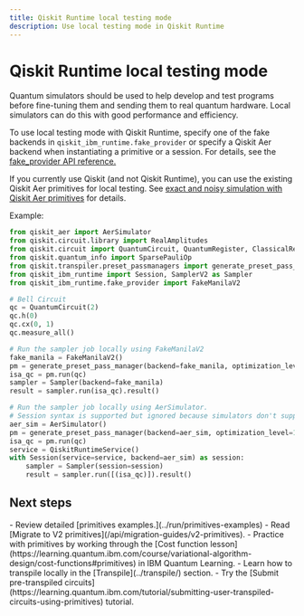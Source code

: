 ```yaml
---
title: Qiskit Runtime local testing mode
description: Use local testing mode in Qiskit Runtime
---
```


<span id="test-locally"></span>
# Qiskit Runtime local testing mode

Quantum simulators should be used to help develop and test programs before fine-tuning them and sending them to real quantum hardware. Local simulators can do this with good performance and efficiency. 

To use local testing mode with Qiskit Runtime, specify one of the fake backends in ``qiskit_ibm_runtime.fake_provider`` or specify a Qiskit Aer backend when instantiating a primitive or a session.  For details, see the [fake_provider API reference.](/api/qiskit-ibm-runtime/qiskit_ibm_runtime.fake_provider)

If you currently use Qiskit (and not Qiskit Runtime), you can use the existing Qiskit Aer primitives for local testing.  See [exact and noisy simulation with Qiskit Aer primitives](../verify/simulate-with-qiskit-aer) for details. 

Example:

```python
from qiskit_aer import AerSimulator
from qiskit.circuit.library import RealAmplitudes
from qiskit.circuit import QuantumCircuit, QuantumRegister, ClassicalRegister
from qiskit.quantum_info import SparsePauliOp
from qiskit.transpiler.preset_passmanagers import generate_preset_pass_manager
from qiskit_ibm_runtime import Session, SamplerV2 as Sampler
from qiskit_ibm_runtime.fake_provider import FakeManilaV2

# Bell Circuit
qc = QuantumCircuit(2)
qc.h(0)
qc.cx(0, 1)
qc.measure_all()

# Run the sampler job locally using FakeManilaV2
fake_manila = FakeManilaV2()
pm = generate_preset_pass_manager(backend=fake_manila, optimization_level=1)
isa_qc = pm.run(qc)
sampler = Sampler(backend=fake_manila)
result = sampler.run(isa_qc).result()

# Run the sampler job locally using AerSimulator.
# Session syntax is supported but ignored because simulators don't support sessions.
aer_sim = AerSimulator()
pm = generate_preset_pass_manager(backend=aer_sim, optimization_level=1)
isa_qc = pm.run(qc)
service = QiskitRuntimeService()
with Session(service=service, backend=aer_sim) as session:
    sampler = Sampler(session=session)
    result = sampler.run([(isa_qc)]).result()
```        

## Next steps

<Admonition type="tip" title="Recommendations">
    - Review detailed [primitives examples.](../run/primitives-examples)
    - Read [Migrate to V2 primitives](/api/migration-guides/v2-primitives).
    - Practice with primitives by working through the [Cost function lesson](https://learning.quantum.ibm.com/course/variational-algorithm-design/cost-functions#primitives) in IBM Quantum Learning.
    - Learn how to transpile locally in the [Transpile](../transpile/) section.
    - Try the [Submit pre-transpiled circuits](https://learning.quantum.ibm.com/tutorial/submitting-user-transpiled-circuits-using-primitives) tutorial.
</Admonition>